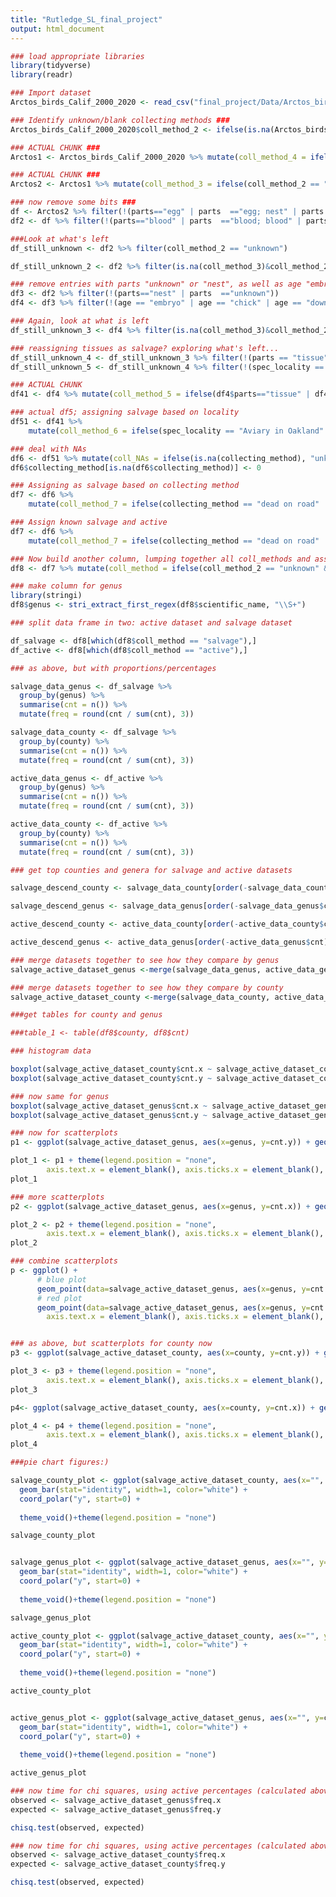 ```yaml
---
title: "Rutledge_SL_final_project"
output: html_document
---
```


```r
### load appropriate libraries
library(tidyverse)
library(readr)
```

```r
### Import dataset
Arctos_birds_Calif_2000_2020 <- read_csv("final_project/Data/Arctos_birds_Calif_2000_2020.csv")
```



```r
### Identify unknown/blank collecting methods ###
Arctos_birds_Calif_2000_2020$coll_method_2 <- ifelse(is.na(Arctos_birds_Calif_2000_2020$collecting_method), "unknown","known")
```


```r

### ACTUAL CHUNK ###
Arctos1 <- Arctos_birds_Calif_2000_2020 %>% mutate(coll_method_4 = ifelse(coll_method_2 == "unknown" & grepl("^[0-9]+", spec_locality, ignore.case = T) & !grepl(" mi | km | block | m | yds ", spec_locality, ignore.case = T), "salvage", "unknown"))

### ACTUAL CHUNK ###
Arctos2 <- Arctos1 %>% mutate(coll_method_3 = ifelse(coll_method_2 == "unknown" & is.na(collectors), "salvage", ifelse(coll_method_2 == "unknown" & parts %in% c(grep("^skull\\w*", parts, value=T)), "salvage", ifelse(coll_method_2 == "unknown" & spec_locality %in% c(grep("highway|hwy", spec_locality, ignore.case = T, value = T)),"salvage", ifelse(coll_method_4 == "salvage", "salvage", "unknown")))))
```

```r
### now remove some bits ###
df <- Arctos2 %>% filter(!(parts=="egg" | parts  =="egg; nest" | parts == "nest; egg" | parts == "media; egg"))
df2 <- df %>% filter(!(parts=="blood" | parts  =="blood; blood" | parts == "blood; blood; blood" | parts == "blood; blood; blood; blood"))
```
```r
###Look at what's left
df_still_unknown <- df2 %>% filter(coll_method_2 == "unknown")
```

```r
df_still_unknown_2 <- df2 %>% filter(is.na(coll_method_3)&coll_method_2 == "unknown")
```


```r
### remove entries with parts "unknown" or "nest", as well as age "embryo" or "chick"
df3 <- df2 %>% filter(!(parts=="nest" | parts  =="unknown"))
df4 <- df3 %>% filter(!(age == "embryo" | age == "chick" | age == "downy chick" | age == "downy chick, completely covered in fuzz, eyes still closed" | age == "naked chick, eyes closed" | age == "downy chick, fuzz on body, eyes not open" | age == "downy chick, pre-fledge" | age == "downy fledgling" | age == "not yet fully fledged, still downy" | age == "skull unossified, downy (only slightly fuzzy on head & backside of the body" | age == "skull unossified, naked & downy (some fuzz on head and backside, eyes still closed)" | age == "skull unossified, transitioning from naked to downy, eyes closed" | age == "skull unossified, downy, eyes closed" | age == "skull unossified, between naked and downy (some fuzz on head and backside, eyes still closed)")) 
```

```r
### Again, look at what is left
df_still_unknown_3 <- df4 %>% filter(is.na(coll_method_3)&coll_method_2 == "unknown")

### reassigning tissues as salvage? exploring what's left...
df_still_unknown_4 <- df_still_unknown_3 %>% filter(!(parts == "tissue" | parts == "tissue; tissue sample" | parts == "wing; tissue"))
df_still_unknown_5 <- df_still_unknown_4 %>% filter(!(spec_locality == "Aviary in Oakland" | spec_locality == "aviary of Monica J. Albe, Oakland" | spec_locality == "San Diego Zoo" | spec_locality == "CAPTIVE, San Diego Zoo [probably]" | spec_locality == "CAPTIVE, San Diego Zoo" | spec_locality == "San Francisco Zoo, San Francisco" | spec_locality == "Zoological Society of San Diego" | spec_locality == "Zoological Society of San Diego, CAPTIVE" | spec_locality == "CAPTIVE Zoological Societ of San Diego" | spec_locality == "CAPTIVE Zoological Society of San Diego" | spec_locality == " San Diego: Sea World CAPTIVE" | spec_locality == "Amador High School, 1155 Santa Rita Rd., Pleasanton" | spec_locality == "Pittsburg High School, Pittsburg" | spec_locality == "no specific locality recorded" | spec_locality == "unknown" | spec_locality == "Life Sciences Building courtyard, University of California campus, Berkeley" | spec_locality == "Natural Resources Building, Mineral" | spec_locality == "Outside Earth and Marine Sciences Building, University of California, Santa Cruz" | spec_locality == "near south door of Valley Life Sciences Building, University of California campus, Berkeley" | spec_locality == "near Protein Design Labs (34801 Campus Drive), near Dumbarton Bridge, Fremont" | spec_locality == "W side of Dwinelle Hall, Univ. Calif. campus, Berkeley" | spec_locality == "in vicinity of breezeway between Birge and LeConte Halls, University of California campus, Berkeley" | spec_locality == "Stadium Rim Way between Centennial Rd. and Galey Rd., University of California campus, Berkeley" | spec_locality == "University of California campus, Berkeley" | spec_locality == "University of California Riverside campus, Riverside" | spec_locality == "north side of Hildebrand Hall, University of California campus, Berkeley" | spec_locality == "east side of Lewis Hall, University of California Berkeley campus" |spec_locality == "Unit 2 Dormitory, between Channing and Haste Streets, Berkeley" | spec_locality == "Strawberry Creek Lodge (1320 Addison Street), Berkeley" | spec_locality == "Davis" | spec_locality == "University of California Botanical Garden, Strawberry Canyon, Berkeley" | spec_locality == "Berkeley" | spec_locality == "Life Sciences Addition, University of California, Berkeley" | spec_locality == "Donner Lab, University of California, Berkeley" | spec_locality == "California Hall, University of California, Berkeley" | spec_locality == "Women's Faculty Club, University of California, Berkeley" | spec_locality == "Linsdale Library, Hastings Natural History Reservation" | spec_locality == "San Rafael, 24 Madrona Street" | spec_locality == "San Diego: Sea World CAPTIVE" | spec_locality == "Edwards AFB" | spec_locality == "classroom at Hastings Natural History Reservation" | spec_locality == "labs at Hastings Natural History Reservation, Carmel Valley" | spec_locality == "Lawrence Livermore National Lab" | spec_locality == "outside the Davis Lab, Hastings Natural History Reservation, Carmel Valley" | spec_locality == "Sacramento" | spec_locality == "El Cerrito" | spec_locality == "Ojai" | spec_locality == "Livermore" | spec_locality == "Inverness" | spec_locality == "Bolinas" | spec_locality == "Oakland" | spec_locality == "Pittsburg" | spec_locality == "Pleasant Valley" | spec_locality == "Bethel Island" | spec_locality == "Woodacre" | spec_locality == "Jamesburg" | spec_locality == "Nicasio" | spec_locality == "La Casa de Maria, 801 Ladera Lane, Santa Barbara" | spec_locality == "Anaheim" | spec_locality == "Pt. Mugu Naval Base, Air National Guard hanger" | spec_locality == "Carmel Valley" | spec_locality == "Hopland Research and Extension Center bunkhouse" | spec_locality == "Wildlife Gallery, Bolinas" | spec_locality == "Alameda Naval Station, Alameda" | spec_locality == "Mills College, Oakland"))
```


```r

### ACTUAL CHUNK
df41 <- df4 %>% mutate(coll_method_5 = ifelse(df4$parts=="tissue" | df4$parts == "tissue; tissue sample" | df4$parts == "wing; tissue", "salvage", "unknown"))
```


```r
### actual df5; assigning salvage based on locality
df51 <- df41 %>% 
    mutate(coll_method_6 = ifelse(spec_locality == "Aviary in Oakland" | spec_locality == "aviary of Monica J. Albe, Oakland" | spec_locality == "San Diego Zoo" | spec_locality == "CAPTIVE, San Diego Zoo [probably]" | spec_locality == "CAPTIVE, San Diego Zoo" | spec_locality == "San Francisco Zoo, San Francisco" | spec_locality == "Zoological Society of San Diego" | spec_locality == "Zoological Society of San Diego, CAPTIVE" | spec_locality == "CAPTIVE Zoological Societ of San Diego" | spec_locality == "CAPTIVE Zoological Society of San Diego" | spec_locality == " San Diego: Sea World CAPTIVE" | spec_locality == "Amador High School, 1155 Santa Rita Rd., Pleasanton" | spec_locality == "Pittsburg High School, Pittsburg" | spec_locality == "no specific locality recorded" | spec_locality == "unknown" | spec_locality == "Life Sciences Building courtyard, University of California campus, Berkeley" | spec_locality == "Natural Resources Building, Mineral" | spec_locality == "Outside Earth and Marine Sciences Building, University of California, Santa Cruz" | spec_locality == "near south door of Valley Life Sciences Building, University of California campus, Berkeley" | spec_locality == "near Protein Design Labs (34801 Campus Drive), near Dumbarton Bridge, Fremont" | spec_locality == "W side of Dwinelle Hall, Univ. Calif. campus, Berkeley" | spec_locality == "in vicinity of breezeway between Birge and LeConte Halls, University of California campus, Berkeley" | spec_locality == "Stadium Rim Way between Centennial Rd. and Galey Rd., University of California campus, Berkeley" | spec_locality == "University of California campus, Berkeley" | spec_locality == "University of California Riverside campus, Riverside" | spec_locality == "north side of Hildebrand Hall, University of California campus, Berkeley" | spec_locality == "east side of Lewis Hall, University of California Berkeley campus" |spec_locality == "Unit 2 Dormitory, between Channing and Haste Streets, Berkeley" | spec_locality == "Strawberry Creek Lodge (1320 Addison Street), Berkeley" | spec_locality == "Davis" | spec_locality == "University of California Botanical Garden, Strawberry Canyon, Berkeley" | spec_locality == "Berkeley" | spec_locality == "Life Sciences Addition, University of California, Berkeley" | spec_locality == "Donner Lab, University of California, Berkeley" | spec_locality == "California Hall, University of California, Berkeley" | spec_locality == "Women's Faculty Club, University of California, Berkeley" | spec_locality == "Linsdale Library, Hastings Natural History Reservation" | spec_locality == "San Rafael, 24 Madrona Street" | spec_locality == "San Diego: Sea World CAPTIVE" | spec_locality == "Edwards AFB" | spec_locality == "classroom at Hastings Natural History Reservation" | spec_locality == "labs at Hastings Natural History Reservation, Carmel Valley" | spec_locality == "Lawrence Livermore National Lab" | spec_locality == "outside the Davis Lab, Hastings Natural History Reservation, Carmel Valley" | spec_locality == "Sacramento" | spec_locality == "El Cerrito" | spec_locality == "Ojai" | spec_locality == "Livermore" | spec_locality == "Inverness" | spec_locality == "Bolinas" | spec_locality == "Oakland" | spec_locality == "Pittsburg" | spec_locality == "Pleasant Valley" | spec_locality == "Bethel Island" | spec_locality == "Woodacre" | spec_locality == "Jamesburg" | spec_locality == "Nicasio" | spec_locality == "La Casa de Maria, 801 Ladera Lane, Santa Barbara" | spec_locality == "Anaheim" | spec_locality == "Pt. Mugu Naval Base, Air National Guard hanger" | spec_locality == "Carmel Valley" | spec_locality == "Hopland Research and Extension Center bunkhouse" | spec_locality == "Wildlife Gallery, Bolinas" | spec_locality == "Alameda Naval Station, Alameda" | spec_locality == "Mills College, Oakland", "salvage", "unknown"))
```

```r
### deal with NAs
df6 <- df51 %>% mutate(coll_NAs = ifelse(is.na(collecting_method), "unknown", "known"))
df6$collecting_method[is.na(df6$collecting_method)] <- 0

### Assigning as salvage based on collecting method
df7 <- df6 %>% 
    mutate(coll_method_7 = ifelse(collecting_method == "dead on road" | collecting_method == "died on barbed wire fence" | collecting_method == "euthanized" | collecting_method == "euthanized while at Wetlands and Wildlife Care Center" | collecting_method == "euthanized while at WWCC" | collecting_method == "found injured and transferred to WWCC where euthanized" | collecting_method == "found injured, transferred to WWCC and euthanized" | collecting_method == "found injured, transferred to WWCC where euthanized" | collecting_method == "found injured, transferred to WWCC, 'wobbly, lies down often', and euthanized on 2019-08-11" | collecting_method == "gift" | collecting_method == "salavage" | collecting_method == "salbage" | collecting_method == "salvage (caught in Tomahawk trap)" | collecting_method == "salvage" | collecting_method == "salvage (mammal trap)" | collecting_method == "salvaged" | collecting_method == "salvage-hit by vehicle", "salvage", "unknown"))

### Assign known salvage and active
df7 <- df6 %>% 
    mutate(coll_method_7 = ifelse(collecting_method == "dead on road" | collecting_method == "died on barbed wire fence" | collecting_method == "euthanized" | collecting_method == "euthanized while at Wetlands and Wildlife Care Center" | collecting_method == "euthanized while at WWCC" | collecting_method == "found injured and transferred to WWCC where euthanized" | collecting_method == "found injured, transferred to WWCC and euthanized" | collecting_method == "found injured, transferred to WWCC where euthanized" | collecting_method == "found injured, transferred to WWCC, 'wobbly, lies down often', and euthanized on 2019-08-11" | collecting_method == "gift" | collecting_method == "salavage" | collecting_method == "salbage" | collecting_method == "salvage (caught in Tomahawk trap)" | collecting_method == "salvage" | collecting_method == "salvage (mammal trap)" | collecting_method == "salvaged" | collecting_method == "salvage-hit by vehicle", "salvage", ifelse(collecting_method == "feeder trap" | collecting_method == "feeder trap and observational" | collecting_method == "funnel trap" | collecting_method == "mistnet" | collecting_method == "mistnet and observational" | collecting_method == "netted" | collecting_method == "rat trap" | collecting_method == "shot" | collecting_method == "shotgun" | collecting_method == "trap" | collecting_method == "trapped with bow net", "active","unknown")))

### Now build another column, lumping together all coll_methods and assigning as active or salvage
df8 <- df7 %>% mutate(coll_method = ifelse(coll_method_2 == "unknown" & coll_method_3 == "salvage", "salvage", ifelse(coll_method_2 == "unknown" & coll_method_4 == "salvage", "salvage", ifelse(coll_method_2 == "unknown" & coll_method_5 == "salvage","salvage", ifelse(coll_method_2 == "unknown" & coll_method_6 == "salvage", "salvage", ifelse(coll_method_7 == "salvage", "salvage", ifelse(coll_method_7 == "active", "active", "active")))))))


```


```r
### make column for genus
library(stringi)
df8$genus <- stri_extract_first_regex(df8$scientific_name, "\\S+")
```


```r
### split data frame in two: active dataset and salvage dataset

df_salvage <- df8[which(df8$coll_method == "salvage"),]
df_active <- df8[which(df8$coll_method == "active"),]
```


```r
### as above, but with proportions/percentages

salvage_data_genus <- df_salvage %>%
  group_by(genus) %>%
  summarise(cnt = n()) %>%
  mutate(freq = round(cnt / sum(cnt), 3))

salvage_data_county <- df_salvage %>%
  group_by(county) %>%
  summarise(cnt = n()) %>%
  mutate(freq = round(cnt / sum(cnt), 3))

active_data_genus <- df_active %>%
  group_by(genus) %>%
  summarise(cnt = n()) %>%
  mutate(freq = round(cnt / sum(cnt), 3))

active_data_county <- df_active %>%
  group_by(county) %>%
  summarise(cnt = n()) %>%
  mutate(freq = round(cnt / sum(cnt), 3))

```

```r
### get top counties and genera for salvage and active datasets

salvage_descend_county <- salvage_data_county[order(-salvage_data_county$cnt),]

salvage_descend_genus <- salvage_data_genus[order(-salvage_data_genus$cnt),]

active_descend_county <- active_data_county[order(-active_data_county$cnt),]

active_descend_genus <- active_data_genus[order(-active_data_genus$cnt),]
```

```r
### merge datasets together to see how they compare by genus
salvage_active_dataset_genus <-merge(salvage_data_genus, active_data_genus, by.x = "genus", by.y = "genus", all.x = TRUE)

```

```r
### merge datasets together to see how they compare by county
salvage_active_dataset_county <-merge(salvage_data_county, active_data_county, by.x = "county", by.y = "county", all.x = TRUE)

```

```r
###get tables for county and genus

###table_1 <- table(df8$county, df8$cnt)
```


```r
### histogram data

boxplot(salvage_active_dataset_county$cnt.x ~ salvage_active_dataset_county$county)
boxplot(salvage_active_dataset_county$cnt.y ~ salvage_active_dataset_county$county)
```

```r
### now same for genus
boxplot(salvage_active_dataset_genus$cnt.x ~ salvage_active_dataset_genus$genus)
boxplot(salvage_active_dataset_genus$cnt.y ~ salvage_active_dataset_genus$genus)
```


```r
### now for scatterplots
p1 <- ggplot(salvage_active_dataset_genus, aes(x=genus, y=cnt.y)) + geom_point(color = "grey33", fill = "darkturquoise", shape = 21, alpha = 0.5, size = 2, stroke = 2)

plot_1 <- p1 + theme(legend.position = "none",
        axis.text.x = element_blank(), axis.ticks.x = element_blank(), panel.grid = element_blank()) + labs(x = "Genus", y = "Number of Specimens")
plot_1
```


```r
### more scatterplots
p2 <- ggplot(salvage_active_dataset_genus, aes(x=genus, y=cnt.x)) + geom_point(color = "grey33", fill = "darkturquoise", shape = 21, alpha = 0.5, size = 2, stroke = 2)

plot_2 <- p2 + theme(legend.position = "none",
        axis.text.x = element_blank(), axis.ticks.x = element_blank(), panel.grid = element_blank()) + labs(x = "Genus", y = "Number of Specimens")
plot_2
```


```r
### combine scatterplots
p <- ggplot() +
      # blue plot
      geom_point(data=salvage_active_dataset_genus, aes(x=genus, y=cnt.x),color = "grey33", fill = "darkturquoise", shape = 21, alpha = 0.5, size = 2, stroke = 2) +
      # red plot
      geom_point(data=salvage_active_dataset_genus, aes(x=genus, y=cnt.y), color = "grey33", fill ="red",shape = 21, alpha = 0.5, size = 2, stroke = 2 )+ theme(legend.position = "none",
        axis.text.x = element_blank(), axis.ticks.x = element_blank(), panel.grid = element_blank()) + labs(x = "Genus", y = "Number of Specimens")



```


```r
### as above, but scatterplots for county now
p3 <- ggplot(salvage_active_dataset_county, aes(x=county, y=cnt.y)) + geom_point(color = "grey33", fill = "darkturquoise", shape = 21, alpha = 0.5, size = 2, stroke = 2)

plot_3 <- p3 + theme(legend.position = "none",
        axis.text.x = element_blank(), axis.ticks.x = element_blank(), panel.grid = element_blank()) + labs(x = "County", y = "Number of Specimens")
plot_3

p4<- ggplot(salvage_active_dataset_county, aes(x=county, y=cnt.x)) + geom_point(color = "grey33", fill = "darkturquoise", shape = 21, alpha = 0.5, size = 2, stroke = 2)

plot_4 <- p4 + theme(legend.position = "none",
        axis.text.x = element_blank(), axis.ticks.x = element_blank(), panel.grid = element_blank()) + labs(x = "County", y = "Number of Specimens")
plot_4
```


```r
###pie chart figures:)

salvage_county_plot <- ggplot(salvage_active_dataset_county, aes(x="", y=cnt.x, fill=county)) +
  geom_bar(stat="identity", width=1, color="white") +
  coord_polar("y", start=0) +
  
  theme_void()+theme(legend.position = "none")

salvage_county_plot


salvage_genus_plot <- ggplot(salvage_active_dataset_genus, aes(x="", y=cnt.x, fill=genus)) +
  geom_bar(stat="identity", width=1, color="white") +
  coord_polar("y", start=0) +
  
  theme_void()+theme(legend.position = "none")

salvage_genus_plot

active_county_plot <- ggplot(salvage_active_dataset_county, aes(x="", y=cnt.y, fill=county)) +
  geom_bar(stat="identity", width=1, color="white") +
  coord_polar("y", start=0) +
  
  theme_void()+theme(legend.position = "none")

active_county_plot


active_genus_plot <- ggplot(salvage_active_dataset_genus, aes(x="", y=cnt.y, fill=genus)) +
  geom_bar(stat="identity", width=1, color="white") +
  coord_polar("y", start=0) +
  
  theme_void()+theme(legend.position = "none")

active_genus_plot
```


```r
### now time for chi squares, using active percentages (calculated above) as expected values, for genus
observed <- salvage_active_dataset_genus$freq.x
expected <- salvage_active_dataset_genus$freq.y

chisq.test(observed, expected)
```

```r
### now time for chi squares, using active percentages (calculated above) as expected values, for county
observed <- salvage_active_dataset_county$freq.x
expected <- salvage_active_dataset_county$freq.y

chisq.test(observed, expected)
```




